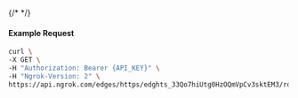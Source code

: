 {/* <!-- Code generated for API Clients. DO NOT EDIT. --> */}

#### Example Request
```bash
curl \
-X GET \
-H "Authorization: Bearer {API_KEY}" \
-H "Ngrok-Version: 2" \
https://api.ngrok.com/edges/https/edghts_33Qo7hiUtg0HzOQmVpCv3sktEM3/routes/edghtsrt_33Qo7ekiBWIcLzM7sLQSsHVGkqr/traffic_policy
```